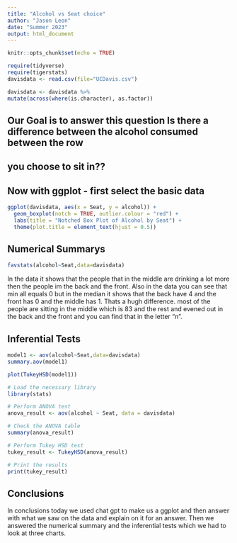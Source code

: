 ```yaml
---
title: "Alcohol vs Seat choice"
author: "Jason Leon"
date: "Summer 2023"
output: html_document
---
```


```r
knitr::opts_chunk$set(echo = TRUE)
```

```r
require(tidyverse)
require(tigerstats)
davisdata <- read.csv(file="UCDavis.csv")
```

```r
davisdata <- davisdata %>%
mutate(across(where(is.character), as.factor))
```

## Our Goal is to answer this question Is there a difference between the alcohol consumed between the row
## you choose to sit in??

## Now with ggplot - first select the basic data

```r
ggplot(davisdata, aes(x = Seat, y = alcohol)) +
  geom_boxplot(notch = TRUE, outlier.colour = "red") +
  labs(title = "Notched Box Plot of Alcohol by Seat") +
  theme(plot.title = element_text(hjust = 0.5))
```

  

## Numerical Summarys 
```r
favstats(alcohol~Seat,data=davisdata)
```
In the data it shows that the people that in the middle are drinking a lot more then the people im the back and the front. Also in the data you can see that min all equals 0 but in the median it shows that the back have 4 and the front has 0 and the middle has 1. Thats a hugh difference. most of the people are sitting in the middle which is 83 and the rest and evened out in the back and the front and you can find that in the letter "n".

## Inferential Tests

```r
model1 <- aov(alcohol~Seat,data=davisdata)
summary.aov(model1)
```

```r
plot(TukeyHSD(model1))
```

```r
# Load the necessary library
library(stats)

# Perform ANOVA test
anova_result <- aov(alcohol ~ Seat, data = davisdata)

# Check the ANOVA table
summary(anova_result)
```

```r
# Perform Tukey HSD test
tukey_result <- TukeyHSD(anova_result)

# Print the results
print(tukey_result)
```


## Conclusions
In conclusions today we used chat gpt to make us a ggplot and then answer with what we saw on the data and explain on it for an answer. Then we answered the numerical summary and the inferential tests which we had to look at three charts.

